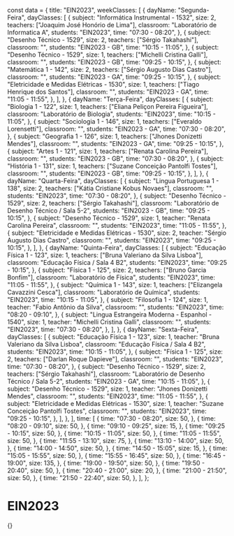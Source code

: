 const data = {
  title: "EIN2023",
  weekClasses: [
    {
      dayName: "Segunda-Feira",
      dayClasses: [
        {
          subject: "Informática Instrumental - 1532",
          size: 2,
          teachers: ["Joaquim José Honório de Lima"],
          classroom: "Laboratório de Informatica A",
          students: "EIN2023",
          time: "07:30 - 08:20",
        },
        {
          subject: "Desenho Técnico - 1529",
          size: 2,
          teachers: ["Sérgio Takahashi"],
          classroom: "",
          students: "EIN2023 - GB",
          time: "10:15 - 11:05",
        },
        {
          subject: "Desenho Técnico - 1529",
          size: 1,
          teachers: ["Michelli Cristina Galli"],
          classroom: "",
          students: "EIN2023 - GB",
          time: "09:25 - 10:15",
        },
        {
          subject: "Matemática 1 - 142",
          size: 2,
          teachers: ["Sérgio Augusto Dias Castro"],
          classroom: "",
          students: "EIN2023 - GA",
          time: "09:25 - 10:15",
        },
        {
          subject: "Eletricidade e Medidas Elétricas - 1530",
          size: 1,
          teachers: ["Tiago Henrique dos Santos"],
          classroom: "",
          students: "EIN2023 - GA",
          time: "11:05 - 11:55",
        },
      ],
    },
    {
      dayName: "Terça-Feira",
      dayClasses: [
        {
          subject: "Biologia 1 - 122",
          size: 1,
          teachers: ["Eliana Peliçon Pereira Figueira"],
          classroom: "Laboratório de Biologia",
          students: "EIN2023",
          time: "10:15 - 11:05",
        },
        {
          subject: "Sociologia 1 - 146",
          size: 1,
          teachers: ["Everaldo Lorensetti"],
          classroom: "",
          students: "EIN2023 - GA",
          time: "07:30 - 08:20",
        },
        {
          subject: "Geografia 1 - 126",
          size: 1,
          teachers: ["Jhones Donizetti Mendes"],
          classroom: "",
          students: "EIN2023 - GA",
          time: "09:25 - 10:15",
        },
        {
          subject: "Artes 1 - 121",
          size: 1,
          teachers: ["Renata Carolina Pereira"],
          classroom: "",
          students: "EIN2023 - GB",
          time: "07:30 - 08:20",
        },
        {
          subject: "História 1 - 131",
          size: 1,
          teachers: ["Suzane Conceição Pantolfi Tostes"],
          classroom: "",
          students: "EIN2023 - GB",
          time: "09:25 - 10:15",
        },
      ],
    },
    {
      dayName: "Quarta-Feira",
      dayClasses: [
        {
          subject: "Lingua Portuguesa 1 - 138",
          size: 2,
          teachers: ["Kátia Cristiane Kobus Novaes"],
          classroom: "",
          students: "EIN2023",
          time: "07:30 - 08:20",
        },
        {
          subject: "Desenho Técnico - 1529",
          size: 2,
          teachers: ["Sérgio Takahashi"],
          classroom: "Laboratório de Desenho Técnico / Sala 5-2",
          students: "EIN2023 - GB",
          time: "09:25 - 10:15",
        },
        {
          subject: "Desenho Técnico - 1529",
          size: 1,
          teacher: "Renata Carolina Pereira",
          classroom: "",
          students: "EIN2023",
          time: "11:05 - 11:55",
        },
        {
          subject: "Eletricidade e Medidas Elétricas - 1530",
          size: 2,
          teacher: "Sérgio Augusto Dias Castro",
          classroom: "",
          students: "EIN2023",
          time: "09:25 - 10:15",
        },
      ],
    },
    {
      dayName: "Quinta-Feira",
      dayClasses: [
        {
          subject: "Educação Física 1 - 123",
          size: 1,
          teachers: ["Bruna Valeriano da Silva Lisboa"],
          classroom: "Educação Física / Sala 4 B2",
          students: "EIN2023",
          time: "09:25 - 10:15",
        },
        {
          subject: "Física 1 - 125",
          size: 2,
          teachers: ["Bruno Garcia Bonfim"],
          classroom: "Laboratório de Física",
          students: "EIN2023",
          time: "11:05 - 11:55",
        },
        {
          subject: "Química 1 - 143",
          size: 1,
          teachers: ["Elizangela Cavazzini Cesca"],
          classroom: "Laboratório de Química",
          students: "EIN2023",
          time: "10:15 - 11:05",
        },
        {
          subject: "Filosofia 1 - 124",
          size: 1,
          teacher: "Fabio Antônio da Silva",
          classroom: "",
          students: "EIN2023",
          time: "08:20 - 09:10",
        },
        {
          subject: "Lingua Estrangeira Moderna - Espanhol - 1540",
          size: 1,
          teacher: "Michelli Cristina Galli",
          classroom: "",
          students: "EIN2023",
          time: "07:30 - 08:20",
        },
      ],
    },
    {
      dayName: "Sexta-Feira",
      dayClasses: [
        {
          subject: "Educação Física 1 - 123",
          size: 1,
          teacher: "Bruna Valeriano da Silva Lisboa",
          classroom: "Educação Física / Sala 4 B2",
          students: "EIN2023",
          time: "10:15 - 11:05",
        },
        {
          subject: "Física 1 - 125",
          size: 2,
          teachers: ["Darlan Roque Dapieve"],
          classroom: "",
          students: "EIN2023",
          time: "07:30 - 08:20",
        },
        {
          subject: "Desenho Técnico - 1529",
          size: 2,
          teachers: ["Sérgio Takahashi"],
          classroom: "Laboratório de Desenho Técnico / Sala 5-2",
          students: "EIN2023 - GA",
          time: "10:15 - 11:05",
        },
        {
          subject: "Desenho Técnico - 1529",
          size: 1,
          teacher: "Jhones Donizetti Mendes",
          classroom: "",
          students: "EIN2023",
          time: "11:05 - 11:55",
        },
        {
          subject: "Eletricidade e Medidas Elétricas - 1530",
          size: 1,
          teacher: "Suzane Conceição Pantolfi Tostes",
          classroom: "",
          students: "EIN2023",
          time: "09:25 - 10:15",
        },
      ],
    },
  ],
  time: [
    {
      time: "07:30 - 08:20",
      size: 50,
    },
    {
      time: "08:20 - 09:10",
      size: 50,
    },
    {
      time: "09:10 - 09:25",
      size: 15,
    },
    {
      time: "09:25 - 10:15",
      size: 50,
    },
    {
      time: "10:15 - 11:05",
      size: 50,
    },
    {
      time: "11:05 - 11:55",
      size: 50,
    },
    {
      time: "11:55 - 13:10",
      size: 75,
    },
    {
      time: "13:10 - 14:00",
      size: 50,
    },
    {
      time: "14:00 - 14:50",
      size: 50,
    },
    {
      time: "14:50 - 15:05",
      size: 15,
    },
    {
      time: "15:05 - 15:55",
      size: 50,
    },
    {
      time: "15:55 - 16:45",
      size: 50,
    },
    {
      time: "16:45 - 19:00",
      size: 135,
    },
    {
      time: "19:00 - 19:50",
      size: 50,
    },
    {
      time: "19:50 - 20:40",
      size: 50,
    },
    {
      time: "20:40 - 21:00",
      size: 20,
    },
    {
      time: "21:00 - 21:50",
      size: 50,
    },
    {
      time: "21:50 - 22:40",
      size: 50,
    },
  ],
};

# EIN2023

<div>
  {<Grid title={data.title} weekClasses={data.weekClasses} time={data.time} />}
</div>
